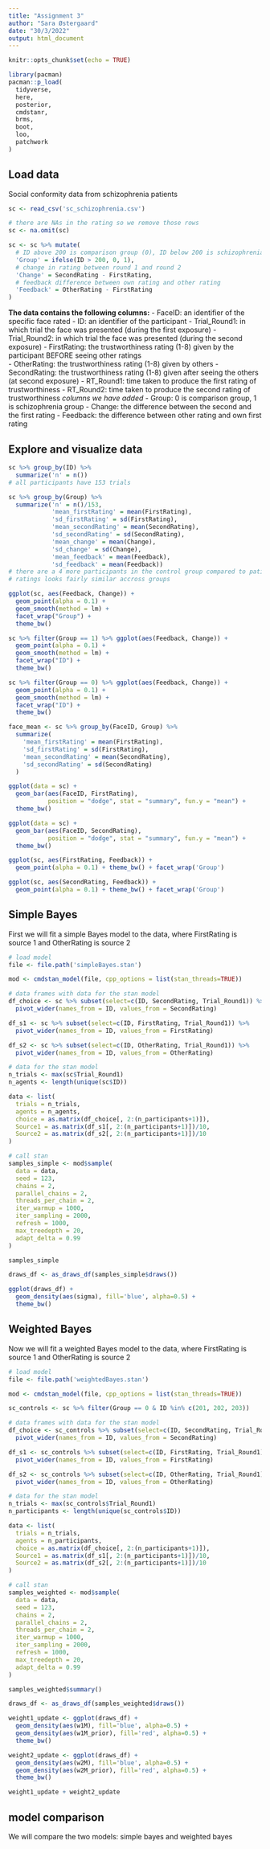 ```yaml
---
title: "Assignment 3"
author: "Sara Østergaard"
date: "30/3/2022"
output: html_document
---
```


```r
knitr::opts_chunk$set(echo = TRUE)

library(pacman)
pacman::p_load(
  tidyverse,
  here,
  posterior,
  cmdstanr,
  brms, 
  boot, 
  loo,
  patchwork
)

```


## Load data
Social conformity data from schizophrenia patients
```r
sc <- read_csv('sc_schizophrenia.csv')

# there are NAs in the rating so we remove those rows
sc <- na.omit(sc)

sc <- sc %>% mutate(
  # ID above 200 is comparison group (0), ID below 200 is schizophrenia group (1)
  'Group' = ifelse(ID > 200, 0, 1),
  # change in rating between round 1 and round 2
  'Change' = SecondRating - FirstRating,
  # feedback difference between own rating and other rating
  'Feedback' = OtherRating - FirstRating
)
```

**The data contains the following columns:**
- FaceID: an identifier of the specific face rated
- ID: an identifier of the participant
- Trial_Round1: in which trial the face was presented (during the first exposure)
- Trial_Round2: in which trial the face was presented (during the second exposure)
- FirstRating: the trustworthiness rating (1-8) given by the participant BEFORE seeing other ratings   
- OtherRating: the trustworthiness rating (1-8) given by others
- SecondRating: the trustworthiness rating (1-8) given after seeing the others (at second exposure)
- RT_Round1: time taken to produce the first rating of trustworthiness
- RT_Round2: time taken to produce the second rating of trustworthiness
*columns we have added*
- Group: 0 is comparison group, 1 is schizophrenia group
- Change: the difference between the second and the first rating
- Feedback: the difference between other rating and own first rating

## Explore and visualize data

```r
sc %>% group_by(ID) %>% 
  summarize('n' = n())
# all participants have 153 trials

sc %>% group_by(Group) %>% 
  summarize('n' = n()/153,
            'mean_firstRating' = mean(FirstRating),
            'sd_firstRating' = sd(FirstRating),
            'mean_secondRating' = mean(SecondRating),
            'sd_secondRating' = sd(SecondRating),
            'mean_change' = mean(Change),
            'sd_change' = sd(Change),
            'mean_feedback' = mean(Feedback),
            'sd_feedback' = mean(Feedback))
# there are a 4 more participants in the control group compared to patient group
# ratings looks fairly similar accross groups


```

```r
ggplot(sc, aes(Feedback, Change)) +
  geom_point(alpha = 0.1) +
  geom_smooth(method = lm) +
  facet_wrap("Group") + 
  theme_bw()

sc %>% filter(Group == 1) %>% ggplot(aes(Feedback, Change)) +
  geom_point(alpha = 0.1) +
  geom_smooth(method = lm) +
  facet_wrap("ID") + 
  theme_bw()

sc %>% filter(Group == 0) %>% ggplot(aes(Feedback, Change)) +
  geom_point(alpha = 0.1) +
  geom_smooth(method = lm) +
  facet_wrap("ID") + 
  theme_bw()
```


```r
face_mean <- sc %>% group_by(FaceID, Group) %>% 
  summarize(
    'mean_firstRating' = mean(FirstRating),
    'sd_firstRating' = sd(FirstRating),
    'mean_secondRating' = mean(SecondRating),
    'sd_secondRating' = sd(SecondRating)
  )

ggplot(data = sc) + 
  geom_bar(aes(FaceID, FirstRating), 
           position = "dodge", stat = "summary", fun.y = "mean") + 
  theme_bw()

ggplot(data = sc) + 
  geom_bar(aes(FaceID, SecondRating), 
           position = "dodge", stat = "summary", fun.y = "mean") + 
  theme_bw()
```

```r
ggplot(sc, aes(FirstRating, Feedback)) + 
  geom_point(alpha = 0.1) + theme_bw() + facet_wrap('Group')

ggplot(sc, aes(SecondRating, Feedback)) + 
  geom_point(alpha = 0.1) + theme_bw() + facet_wrap('Group')
```

## Simple Bayes
First we will fit a simple Bayes model to the data, where FirstRating is source 1 and OtherRating is source 2

```r
# load model
file <- file.path('simpleBayes.stan')

mod <- cmdstan_model(file, cpp_options = list(stan_threads=TRUE))
```

```r
# data frames with data for the stan model
df_choice <- sc %>% subset(select=c(ID, SecondRating, Trial_Round1)) %>% 
  pivot_wider(names_from = ID, values_from = SecondRating)

df_s1 <- sc %>% subset(select=c(ID, FirstRating, Trial_Round1)) %>% 
  pivot_wider(names_from = ID, values_from = FirstRating)

df_s2 <- sc %>% subset(select=c(ID, OtherRating, Trial_Round1)) %>% 
  pivot_wider(names_from = ID, values_from = OtherRating)
```


```r
# data for the stan model
n_trials <- max(sc$Trial_Round1)
n_agents <- length(unique(sc$ID))

data <- list(
  trials = n_trials,
  agents = n_agents,
  choice = as.matrix(df_choice[, 2:(n_participants+1)]),
  Source1 = as.matrix(df_s1[, 2:(n_participants+1)])/10,
  Source2 = as.matrix(df_s2[, 2:(n_participants+1)])/10
)

# call stan
samples_simple <- mod$sample(
  data = data,
  seed = 123,
  chains = 2,
  parallel_chains = 2,
  threads_per_chain = 2,
  iter_warmup = 1000,
  iter_sampling = 2000,
  refresh = 1000,
  max_treedepth = 20,
  adapt_delta = 0.99
)
```

```r
samples_simple

draws_df <- as_draws_df(samples_simple$draws())
```

```r
ggplot(draws_df) +
  geom_density(aes(sigma), fill='blue', alpha=0.5) + 
  theme_bw()
```

## Weighted Bayes
Now we will fit a weighted Bayes model to the data, where FirstRating is source 1 and OtherRating is source 2

```r
# load model
file <- file.path('weightedBayes.stan')

mod <- cmdstan_model(file, cpp_options = list(stan_threads=TRUE))
```

```r
sc_controls <- sc %>% filter(Group == 0 & ID %in% c(201, 202, 203))

# data frames with data for the stan model
df_choice <- sc_controls %>% subset(select=c(ID, SecondRating, Trial_Round1)) %>% 
  pivot_wider(names_from = ID, values_from = SecondRating)

df_s1 <- sc_controls %>% subset(select=c(ID, FirstRating, Trial_Round1)) %>% 
  pivot_wider(names_from = ID, values_from = FirstRating)

df_s2 <- sc_controls %>% subset(select=c(ID, OtherRating, Trial_Round1)) %>% 
  pivot_wider(names_from = ID, values_from = OtherRating)
```


```r
# data for the stan model
n_trials <- max(sc_controls$Trial_Round1)
n_participants <- length(unique(sc_controls$ID))

data <- list(
  trials = n_trials,
  agents = n_participants,
  choice = as.matrix(df_choice[, 2:(n_participants+1)]),
  Source1 = as.matrix(df_s1[, 2:(n_participants+1)])/10,
  Source2 = as.matrix(df_s2[, 2:(n_participants+1)])/10
)

# call stan
samples_weighted <- mod$sample(
  data = data,
  seed = 123,
  chains = 2,
  parallel_chains = 2,
  threads_per_chain = 2,
  iter_warmup = 1000,
  iter_sampling = 2000,
  refresh = 1000,
  max_treedepth = 20,
  adapt_delta = 0.99
)
```

```r
samples_weighted$summary()

draws_df <- as_draws_df(samples_weighted$draws())
```

```r
weight1_update <- ggplot(draws_df) +
  geom_density(aes(w1M), fill='blue', alpha=0.5) + 
  geom_density(aes(w1M_prior), fill='red', alpha=0.5) + 
  theme_bw()

weight2_update <- ggplot(draws_df) +
  geom_density(aes(w2M), fill='blue', alpha=0.5) + 
  geom_density(aes(w2M_prior), fill='red', alpha=0.5) + 
  theme_bw()

weight1_update + weight2_update
```



## model comparison
We will compare the two models: simple bayes and weighted bayes

```r

```



